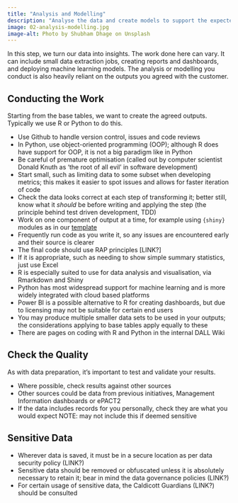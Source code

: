 ```yaml
---
title: "Analysis and Modelling"
description: "Analyse the data and create models to support the expected outputs."
image: 02-analysis-modelling.jpg
image-alt: Photo by Shubham Dhage on Unsplash
---
```


In this step, we turn our data into insights. The work done here can vary. It can include small data extraction jobs, creating reports and dashboards, and deploying machine learning models. The analysis or modelling you conduct is also heavily reliant on the outputs you agreed with the customer.

## Conducting the Work

Starting from the base tables, we want to create the agreed outputs. Typically we use R or Python to do this.

- Use Github to handle version control, issues and code reviews
- In Python, use object-oriented programming (OOP); although R does have support for OOP, it is not a big paradigm like in Python
- Be careful of premature optimisation (called out by computer scientist Donald Knuth as 'the root of all evil' in software development)
- Start small, such as limiting data to some subset when developing metrics; this makes it easier to spot issues and allows for faster iteration of code
- Check the data looks correct at each step of transforming it; better still, know what it _should_ be before writing and applying the step (the principle behind test driven development, TDD)
- Work on one component of output at a time, for example using `{shiny}` modules as in our [template](https://github.com/nhsbsa-data-analytics/nhsbsaShinyR)
- Frequently run code as you write it, so any issues are encountered early and their source is clearer
- The final code should use RAP principles [LINK?]
- If it is appropriate, such as needing to show simple summary statistics, just use Excel
- R is especially suited to use for data analysis and visualisation, via Rmarkdown and Shiny
- Python has most widespread support for machine learning and is more widely integrated with cloud based platforms
- Power BI is a possible alternative to R for creating dashboards, but due to licensing may not be suitable for certain end users
- You may produce multiple smaller data sets to be used in your outputs; the considerations applying to base tables apply equally to these
- There are pages on coding with R and Python in the internal DALL Wiki

## Check the Quality

As with data preparation, it's important to test and validate your results. 

- Where possible, check results against other sources
- Other sources could be data from previous initiatives, Management Information dashboards or ePACT2
- If the data includes records for you personally, check they are what you would expect NOTE: may not include this if deemed sensitive

## Sensitive Data

- Wherever data is saved, it must be in a secure location as per data security policy (LINK?)
- Sensitive data should be removed or obfuscated unless it is absolutely necessary to retain it; bear in mind the data governance policies (LINK?)
- For certain usage of sensitive data, the Caldicott Guardians (LINK?) should be consulted
